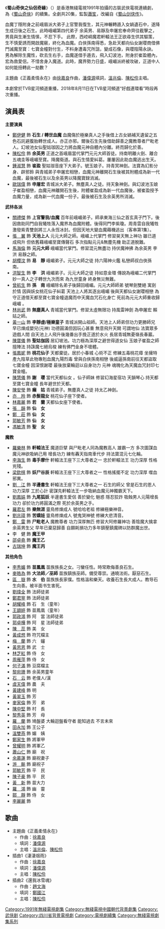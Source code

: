 {{無綫劇集
| 中文劇名=蜀山奇俠之仙侶奇緣
| 英文劇名= {{lang|en|The Zu Mountain Saga}}
| 圖像=
| 製作年份=1991年
| 翡翠台首播日期=1991年7月22日
| 翡翠台首播時間=
| 監製=[[蕭笙|蕭笙]]
| 編導=[[范秀明|范秀明]]、[[溫偉基|溫偉基]]、[[王冠輝|王冠輝]]、[[林健龍|林健龍]]、<br>[[胡明凱|胡明凱]]
| 製作統籌=[[譚友業|譚友業]]
| 助理編導={{nowrap|[[馬華幹|馬華幹]]、[[陳偉強|陳偉強]]、[[源偉樑|源偉樑]]、[[李國輝|李國輝]]、<br>[[丁羡儀|丁羡儀]]、[[麥貫之|麥貫之]]、[[鄭威鵬|鄭威鵬]]、[[鄭柏瑤|鄭柏瑤]]}}
| 編審=[[鄧永康|鄧永康]]
| 編劇=[[李登|李登]]、[[鍾政良|鍾政良]]、[[李贊祥|李贊祥]]
| 集數=20
| 劇種=古裝武俠
| 主演=[[鄭伊健|鄭伊健]]、[[陳松伶|陳松伶]]、[[歐瑞偉|歐瑞偉]]、[[鍾淑慧|鍾淑慧]]
| 主題曲=正義柔情永在
| 作曲=[[徐嘉良|徐嘉良]]
| 填詞=[[潘偉源|潘偉源]]
| 主唱=[[溫兆倫|溫兆倫]]、[[陳松伶|陳松伶]]
| 插曲=淒淒烟雨
| 作曲3=[[徐嘉良|徐嘉良]]
| 填詞3=[[潘偉源|潘偉源]]
| 主唱3=[[陳松伶|陳松伶]]
| 插曲2=還我冰雪魂
| 作曲4=[[趙文海|趙文海]]
| 填詞4=[[鄭國江|鄭國江]]
| 主唱4=[[陳松伶|陳松伶]]
| preceded_by = 《[[蜀山奇俠|蜀山奇俠]]》
}}
  
《'''蜀山奇俠之仙侶奇緣'''》（{{lang|en|'''The Zu Mountain Saga'''}}）是香港無綫電視1991年拍攝的古裝武俠電視連續劇，為《[[蜀山奇俠|蜀山奇俠]]》的續集。全劇共20集，監製[[蕭笙|蕭笙]]，改編自《[[蜀山剑侠传|蜀山剑侠传]]》。

血魔丁隱附身之前峨眉派大弟子上官警我復生，其元神輾轉遁入女媧遺石中，遂降生成日後之石生。此時峨嵋第四代弟子
余英男、易靜及申屠宏奉命齊往截擊之，男竟與生漸生情愫，不忍下手。
此際，西崆峒魔君軒轅法王正欲尋生供其驅策，生不慎愛誘而開啟魔竅，終化為血魔。白俠孫南得悉，急赴天都向仙女謝瓔商借佛門滅魔至寶：七寶金幢對付生，不料身遭毒咒所詛，變成石像，與瓔陰陽永訣。
男為解除生魔性，砍去生右手，血魔遂借手遁去，飛入幻波池，附身於崔盈體內，宏為救愛侶，不惜舍身入魔道。此時，魔界勢力日盛，峨嵋派終被攻破，正道中人如何能扭轉此一劫數？

主題曲《正義柔情永在》由[[徐嘉良|徐嘉良]]作曲，[[潘偉源|潘偉源]]填詞，[[溫兆倫|溫兆倫]]、[[陳松伶|陳松伶]]主唱。

本劇曾於TVB星河頻道重播，2018年8月11日在TVB星河頻道“好戲連環看”時段再次重播。

==演員表==
'''主要演員'''

*[[鄭伊健|鄭伊健]] 飾 '''石生 / 轉世血魔'''  血魔傷於極樂真人之手後借上古女媧補天遺留之五色石託避腹胎轉世成人。亦正亦邪。爾後石生先後借助歸善之魔教尊者尸毗老人。幻坡池女仙聖姑珈因之力將血魔元神自體內分離。終而歸化於善。
*[[陳松伶|陳松伶]] 飾 '''余英男''' 正道之首峨眉當代掌門元元大師首徒。持南明離火劍、離合五魂圭等峨嵋至寶。降魔衛道。與石生情愛糾葛。屢屢因此助血魔逃出生天。
*[[鍾淑慧|鍾淑慧]] 飾 '''崔盈''' 聖姑珈音座下大弟子。號玉娘子。持青冥神劍。法寶為幻影分身、辟邪鈴 與青城弟子申屠宏相戀，血魔元神離開石生後被其附體成為新一代血魔，最後被石生以及余英男以降魔寶録消滅。
*[[歐瑞偉|歐瑞偉]] 飾 '''申屠宏''' 青城派大弟子。無塵真人之徒。持天象神劍。與幻波池玉娘子崔盈相戀，血魔元神離開石生後，附體崔盈成為新一代血魔後，被崔盈授予血魔力量，成為新一代血魔一份子。最後被石生及余英男所消滅。



'''武林各派'''

*[[關禮傑|關禮傑]] 飾 '''上官警我/血魔''' 百年前峨嵋弟子。師承東海三仙之首玄真子門下。後因救助同門自我犧牲落入魔界為血魔附體。後得同門李紫瓊。周青雲自我犧牲激發紫青雙劍將三人永恆冰封。但因天地大變血魔藉機逃出（客串第1集）。
*[[張翼_(香港演員)|張　翼]] 飾 '''天池上人''' 元元大師之師。峨嵋上代掌門 修習昊天無上神功 雖已道成飛升 但依舊藉峨嵋至寶傳聲石 多次指點元元&無塵先機 助正道脫難。
*[[馬海倫|馬海倫]] 飾 '''元元大師''' 峨嵋當代掌門。修習混元無盡功 持伏魔神拂 為余英男 李洪 易靜之師。
*[[胡櫻汶|胡櫻汶]] 飾 '''易　靜''' 峨嵋弟子。元元大師之徒 持六陽神火鑑 私戀師叔白俠孫南。
*[[洪智生|洪智生]] 飾 '''李　洪''' 峨嵋弟子。元元大師之徒 持如意金環 傳說為峨嵋二代掌門妙一真人之子轉世九次而來 為九世童身 終身無災無難。
*[[曾航生|曾航生]] 飾 '''孫　南''' 峨嵋除名弟子後歸回峨嵋。元元大師師弟 號琴劍雙絕 寓劍於情 因與妖女桃花仙子糾葛 天池上人將其逐出峨嵋 後與天都仙女謝瓔相戀 為守正道借天都至寶七寶金幢退魔而中天魔血咒石化身亡 死前為元元大師重收歸峨嵋  。
*[[林尚武|林尚武]] 飾 '''無塵真人''' 青城當代掌門。修習太虛無限功 持風雷神劍 為申屠宏 賴姑之師。
*[[黃一山|黃一山]] 飾 '''李靜虛/極樂童子''' 青城派開山祖師。天池上人師弟但功力更勝師兄 早已煉成嬰兒(元神) 功德圓滿但因玩心甚重 無意飛升天闕 可謂地仙 法寶眾多遊戲人間 自天池上人飛升後幾番出手挽正道於水火 長居青城無憂嶺長春巖。
*[[陳寶儀|陳寶儀]] 飾 '''聖姑伽因''' 居幻坡池。功力極為深厚之避世得道女仙 玉娘子崔盈之師 擅陣法 持誅魔七絕烏梭 練有佛門金身不壞體。
*[[張鳳妮|張鳳妮]] 飾 '''桃花仙子''' 天都棄徒。居於小春城 心術不正 修練五毒桃花瘴 坐擁特產九陰草此物專剋血魔九陽烈毒 曾與白俠孫南相戀 後威逼孫南前往天都盜取七寶金幢 因深恨謝瓔 最後放棄輪迴以自身功力 元神 魂魄化為天魔血咒封印七寶金幢。
*[[陳慧儀|陳慧儀]] 飾 '''謝　瓔''' 當代天都仙女 。仙子師妹 修習幻海星宿功 天韻琴心 持天都至寶七寶金幢 長年避世於天都。
*[[陳安瑩|陳安瑩]] 飾 '''癩　姑''' 青城弟子。無塵真人之徒 持太乙神劍。
*[[亦羚|亦　羚]] 飾 '''赤髮龍女''' 桃花仙子座下使者。
*[[林嘉麗|林嘉麗]] 飾 '''若　蘭''' 天都仙女座下使者。
*[[張韻|張　韻]] 飾 '''仙　女'''
*[[鄭莊|鄭　莊]] 飾 '''仙　女'''
*[[郭敏芳|郭敏芳]] 飾 '''仙　女'''
*[[馮敏清|馮敏清]] 飾 '''聖　女'''

'''魔教'''

*[[羅樂林|羅樂林]] 飾 '''軒轅法王''' 魔道巨擘 與尸毗老人同為魔教高人 雄霸一方 多次圖謀血魔元神欲吸納己用 增長功力 練有轟天指南車代步 持法寶混元七化輪。
*[[李海生|李海生]] 飾 '''毒手摩什''' 軒轅法王座下三大尊者之一 忠於軒轅法王 功力深厚 性格兇殘。
*[[梁欽棋|梁欽棋]] 飾 '''妖尸谷辰''' 軒轅法王座下三大尊者之一 性格搖擺不定 功力深厚 噬血邪異。
*[[劉江_(香港)|劉　江]] 飾 '''半邊書生''' 軒轅法王座下三大尊者之一 石生的師父 曾是石生的恩人 功力深厚 工於心計 密謀先軒轅法王一步吸納血魔元神獨霸天下。
*[[劉鳳娟|劉鳳娟]] 飾 '''九尾狐妖''' 半邊書生愛侶 善於變化 魅惑 隱忍狡詐 吸蝕男人元陽增長功力 卻於功力將圓滿之際 死於余英男之手。
*[[羅君左|羅君左]] 飾 '''樂無涯''' 靈鳥修煉成人 號哈哈老祖 修練極樂神音。
*[[劉兆璋|劉兆璋]] 飾 '''苦嬌娃''' 靈鳥修煉成人 號鬼哭神號 修練大悲清音。
*[[鄭雷|鄭　雷]] 飾 '''尸毗老人''' 魔教尊者 功力深厚無匹 修習大阿修羅神功 善陰魔大擒拿 余英男生父 早年已棄惡歸善 自願耗損功力多年鎮壓鎮魔碑以防群魔出世。
*李　健 飾 '''魔王甲'''
*[[邵卓堯|邵卓堯]] 飾 '''魔王乙'''
*[[古瑞坤|古瑞坤]] 飾 '''魔王丙'''

'''其他角色'''

*[[李秀媚|李秀媚]] 飾 '''苗鳳凰''' 苗族族長之女。刁蠻任性。時常欺侮善良石生。
*[[麥皓為|麥皓為]] 飾 '''大法師／巫師''' 苗族鎮族巫師。備受尊崇。通曉法術。厭惡石生。
*[[區嶽|區　嶽]] 飾 '''水　伯''' 苗族族長家僕。性格溫和樂天。收養石生長大成人。教导石生向善。被半面书生害死。
*[[劉煒全|劉煒全]] 飾 法師徒弟 
*[[鄭君寧|鄭君寧]] 飾 法師徒弟
*[[胡耀峰|胡耀峰]] 飾 石　生（童年）
*[[王顗婷|王顗婷]] 飾 苗鳳凰（童年）
*[[郭政鴻|郭政鴻]] 飾 阿　當 法師徒弟
*[[郭卓樺|郭卓樺]] 飾 阿　星 法師徒弟
*[[陳蕊|陳　蕊]] 飾 美　女
*[[黃成想|黃成想]] 飾 符咒檔主
*[[梅蘭|梅　蘭]] 飾 六　嬸
*[[黃思恩|黃思恩]] 飾 武　士
*[[林芝紅|林芝紅]] 飾 侍　女
*[[周雁萍|周雁萍]] 飾 侍　女
*[[何子滿|何子滿]] 飾 豆腐檔主
*[[黎宛珊|黎宛珊]] 飾 余英男童年
*[[石云|石　云]] 飾 老僕人/漢
*[[虞天偉|虞天偉]] 飾 農　夫
*[[黃建峰|黃建峰]] 飾 明
*[[黃翠玉|黃翠玉]] 飾 芳
*[[麥家倫|麥家倫]] 飾 芳　弟
*[[陳中堅|陳中堅]] 飾 村　長
*[[黎秀英|黎秀英]] 飾 芳　母
*[[羅蘭_(香港)|羅　蘭]] 飾 鳩盤婆 大輪迴盤看守者 能知過去 不言未來
*[[田永加|田永加]] 飾 王公子
*[[溫雙燕|溫雙燕]] 飾 媚　姨
*[[鄭家生|鄭家生]] 飾 將軍甲
*[[曾耀明|曾耀明]] 飾 將軍乙
*[[蕭山仁|蕭山仁]] 飾 廟　祝
*[[余慕蓮|余慕蓮]] 飾 廟祝妻子
*[[游飈|游　飈]] 飾 廟祝子
*[[郭敏芳|郭敏芳]] 飾 平　民
*[[陳子豪|陳子豪]] 飾 平　民
*[[黃新_(演員)|黃　新]] 飾 苗大力
*[[羅鴻|羅　鴻]] 飾 幽　靈
*[[鄒靜|鄒　靜]] 飾 侍　女
*[[李麗麗|李麗麗]] 飾

==歌曲==
*主題曲《正義柔情永在》
**作曲：[[徐嘉良|徐嘉良]]
**填詞：[[潘偉源|潘偉源]]
**主唱：[[溫兆倫|溫兆倫]]、[[陳松伶|陳松伶]]
*插曲1《淒淒烟雨》
**作曲：[[徐嘉良|徐嘉良]]
**填詞：[[潘偉源|潘偉源]]
**主唱：[[陳松伶|陳松伶]]
*插曲2《還我冰雪魂》
**作曲：[[趙文海|趙文海]]
**填詞：[[鄭國江|鄭國江]]
**主唱：[[陳松伶|陳松伶]]



[[Category:1991年無綫電視劇集|Category:1991年無綫電視劇集]]
[[Category:無綫電視中國朝代背景劇集|Category:無綫電視中國朝代背景劇集]]
[[Category:武侠剧|Category:武侠剧]]
[[Category:四川省背景電視劇|Category:四川省背景電視劇]]
[[Category:電視劇續集|Category:電視劇續集]]
[[Category:無綫電視劇集系列|Category:無綫電視劇集系列]]